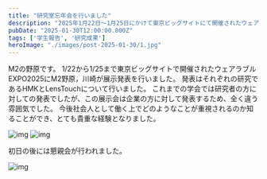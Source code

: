 ```yaml
---
title: "研究室忘年会を行いました"
description: "2025年1月22日～1月25日にかけて東京ビッグサイトにて開催されたウェアラブルEXPO2025に，M2の野原，川崎が展示発表を行いました。"
pubDate: "2025-01-30T12:00:00.000Z"
tags: ['学生報告', '研究成果']
heroImage: "./images/post-2025-01-30/1.jpg"
---
```




M2の野原です。
1/22から1/25まで東京ビッグサイトで開催されたウェアラブルEXPO2025にM2野原，川崎が展示発表を行いました。
発表はそれぞれの研究であるHMKとLensTouchについて行いました。
これまでの学会では研究者の方に対しての発表でしたが、この展示会は企業の方に対して発表するため、全く違う雰囲気でした。
今後社会人として働く上でどのようなことが重視されるのか知ることができ、とても貴重な経験となりました。


<Grid>
<Image alt="img" src={Image2} />
<Image alt="img" src={Image3} />
</Grid>

初日の後には懇親会が行われました。

<Grid>
<Image alt="img" src={Image4} />
</Grid>
